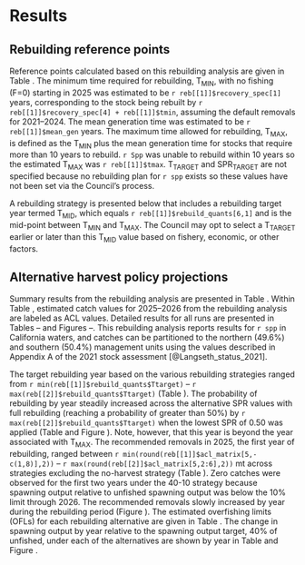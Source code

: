 # Results

## Rebuilding reference points

Reference points calculated based on this rebuilding analysis are given in Table \ref{tab:ref-points}. The minimum time required for rebuilding, $\text{T}_\text{MIN}$, with no fishing (F=0) starting in 2025 was estimated to be `r reb[[1]]$recovery_spec[1] ` years, corresponding to the stock being rebuilt by `r reb[[1]]$recovery_spec[4] + reb[[1]]$tmin `, assuming the default removals for 2021--2024. The mean generation time was estimated to be `r reb[[1]]$mean_gen ` years. The maximum time allowed for rebuilding, $\text{T}_\text{MAX}$, is defined as the $\text{T}_\text{MIN}$ plus the mean generation time for stocks that require more than 10 years to rebuild.  `r Spp` was unable to rebuild within 10 years so the estimated $\text{T}_\text{MAX}$ was `r reb[[1]]$tmax `. $\text{T}_\text{TARGET}$ and $\text{SPR}_\text{TARGET}$ are not specified because no rebuilding plan for `r spp` exists so these values have not been set via the Council's process.

A rebuilding strategy is presented below that includes a rebuilding target year termed $\text{T}_\text{MID}$, which equals `r reb[[1]]$rebuild_quants[6,1]` and is the mid-point between $\text{T}_\text{MIN}$ and $\text{T}_\text{MAX}$. The Council may opt to select a $\text{T}_\text{TARGET}$ earlier or later than this $\text{T}_\text{MID}$ value based on fishery, economic, or other factors.

## Alternative harvest policy projections

Summary results from the rebuilding analysis are presented in Table \ref{tab:reb-options}. Within Table \ref{tab:reb-options}, estimated catch values for 2025--2026 from the rebuilding analysis are labeled as ACL values. Detailed results for all runs are presented in Tables \ref{tab:prob-mat}--\ref{tab:rel-ssb-mat} and Figures \ref{fig:prob-fig}--\ref{fig:ssb-fig}. This rebuilding analysis reports results for `r spp` in California waters, and catches can be partitioned to the northern (49.6$\%$) and southern (50.4$\%$) management units using the values described in Appendix A of the 2021 stock assessment [@Langseth_status_2021].

The target rebuilding year based on the various rebuilding strategies ranged from `r min(reb[[1]]$rebuild_quants$Ttarget)` -- `r max(reb[[2]]$rebuild_quants$Ttarget)` (Table \ref{tab:reb-options}). The probability of rebuilding by year steadily increased across the alternative SPR values with full rebuilding (reaching a probability of greater than 50$\%$) by `r max(reb[[2]]$rebuild_quants$Ttarget)` when the lowest SPR of 0.50 was applied (Table \ref{tab:prob-mat} and Figure \ref{fig:prob-fig}). Note, however, that this year is beyond the year associated with $\text{T}_\text{MAX}$. The recommended removals in 2025, the first year of rebuilding, ranged between `r min(round(reb[[1]]$acl_matrix[5,-c(1,8)],2))` -- `r max(round(reb[[2]]$acl_matrix[5,2:6],2))` mt across strategies excluding the no-harvest strategy (Table \ref{tab:acl-mat}). Zero catches were observed for the first two years under the 40-10 strategy because spawning output relative to unfished spawning output was below the 10$\%$ limit through 2026. The recommended removals slowly increased by year during the rebuilding period (Figure \ref{fig:acl-fig}). The estimated overfishing limits (OFLs) for each rebuilding alternative are given in Table \ref{tab:ofl-mat}. The change in spawning output by year relative to the spawning output target, 40$\%$ of unfished, under each of the alternatives are shown by year in Table \ref{tab:rel-ssb-mat} and Figure \ref{fig:rel-ssb-fig}. 
<!-- The harvest rate to obtain a 50% probability of recovery by $\text{T}_\text{MAX}$ corresponds to an SPR that is lower than 0.5, which represents catch that is greater than the OFL, so is not provided in the tables.  -->
